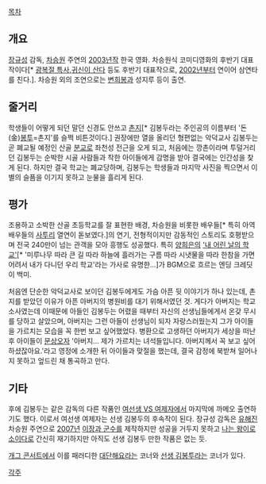 [[목차]]
== 개요 ==
[[장규성]] 감독, [[차승원]] 주연의 [[2003년]]작 한국 영화. 차승원식 코미디영화의 후반기 대표작이다[* [[광복절 특사]],[[귀신이 산다]] 등도 후반기 대표작으로, [[2002년]]부터 연이어 삼연타를 친다.]. 차승원 외의 조연으로는 [[변희봉]]과 성지루 등이 출연. 

== 줄거리 ==
학생들이 어떻게 되던 말던 신경도 안쓰고 [[촌지]][* 김봉두라는 주인공의 이름부터 '돈(金)[[봉투]]=촌지'를 슬쩍 비튼것이다.] 권장에만 열을 올리던 형편없는 악덕교사 김봉두는 곧 폐교될 예정인 산골 [[분교]]로 좌천성 전근을 오게 되고, 처음에는 깡촌이라며 투덜거리던 김봉두는 순박한 시골 사람들과 착한 아이들에게 감명을 받아 결국에는 인간성을 찾게 된다. 하지만 결국 학교는 폐교당하며, 김봉두는 학생들과 마지막 사진을 찍으면서 이별의 슬픔을 이기지 못하고 눈물을 흘리게 된다.

== 평가 ==
조용하고 소박한 산골 초등학교를 잘 표현한 배경, 차승원을 비롯한 배우들[* 특히 아역 배우들의 [[사투리]] 열연이 돋보였다.]의 연기, 전형적이지만 감동적인 스토리도 호평받으며 전국 240만이 넘는 관객을 모아 흥행도 성공했다. 특히 [[양희은]]의 [[http://www.youtube.com/watch?v=zOK9ULqGGLQ|'내 어린 날의 학교']][* '미루나무 따라 큰 길 따라 하늘에 흘러가는 구름 따라 시냇물을 따라 한참을 가면 어려서 내가 다니던 우리 학교'라는 가사로 유명한...]가 BGM으로 흐르는 엔딩 크레딧이 백미. 

처음엔 단순한 악덕교사로 보이던 김봉두에게도 가슴 아픈 뒷 이야기가 하나 있는데, 촌지를 받았던 이유가 아픈 아버지의 병원비를 대기 위해서였던 것. 게다가 아버지는 학교 소사였는데 이때문에 아들인 김봉두는 어렸을 때부터 자신의 선생님들에게서 온갖 무시를 당하고 살았으며, 아버지는 그런 아들이 선생님이 되자 자랑스러웠는지 그가 아이들을 가르치는 모습을 꼭 한번 보고 싶어했었다. 병환으로 고생하던 아버지가 세상을 떠난 후 아이들이 [[문상]]오자 '아버지... 제가 가르치는 녀석들입니다. 아버지께서 꼭 보고 싶어 하셨잖아요.'라고 영정에 소개한 뒤 아이들과 맞절을 했는데, 결국 감정에 북받쳐 일어나지 못하고 엎드린 채 통곡하고 만다.    

== 기타 ==
후에 김봉두는 같은 감독의 다른 작품인 [[여선생 VS 여제자]]에서 마지막에 까메오 출연하기도 했다. 이로서 여선생 여제자는 선생 김봉두의 후속작이 된다. 장규성 감독은 [[유해진]] 차승원 주연으로 [[2007년]] [[이장과 군수]]를 제작하지만 성공을 거두지 못하고 [[나는 왕이로소이다]]로 간신히 재기하지만 아직도 선생 김봉두 만한 작품은 없는 듯. 

[[개그 콘서트]]에서 이를 패러디한 [[대단해요]]라는 코너와 [[선생 김봉투]]라는 코너가 있다.

[[각주]]
